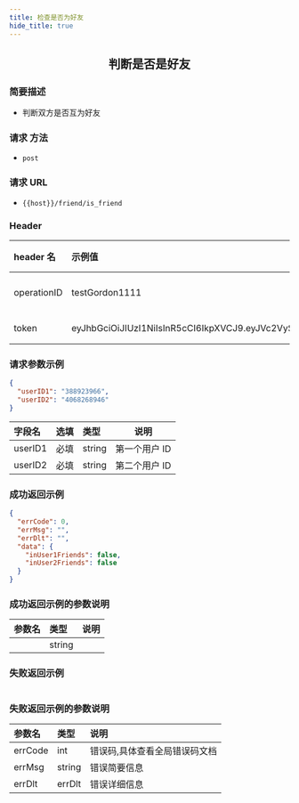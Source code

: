 ```yaml
---
title: 检查是否为好友
hide_title: true
---
```


<center>

## 判断是否是好友

</center>

### 简要描述

- 判断双方是否互为好友

### 请求 方法

- `post`

### 请求 URL

- `{{host}}/friend/is_friend`

### Header

| header 名   | 示例值                                                                                                                                                                                                      | 选填 | 类型   | 说明                         |
| :---------- | :---------------------------------------------------------------------------------------------------------------------------------------------------------------------------------------------------------- | :--- | ------ | ---------------------------- |
| operationID | testGordon1111                                                                                                                                                                                              | 必填 | string | operationID 用于全局链路追踪 |
| token       | eyJhbGciOiJIUzI1NiIsInR5cCI6IkpXVCJ9.eyJVc2VySUQiOiJvcGVuSU0xMjM0NTYiLCJQbGF0Zm9ybUlEIjoxLCJleHAiOjE2OTU4MjE4MDUsIm5iZiI6MTY4ODA0NTUwNSwiaWF0IjoxNjg4MDQ1ODA1fQ.cY4ecn4qNO59uOkjLiJXSVg57INKOeeXxsNA2ABVFeg | 必填 | string | 管理员或者用户 token         |

### 请求参数示例

```json
{
  "userID1": "388923966",
  "userID2": "4068268946"
}
```

| 字段名  | 选填 | 类型   | 说明          |
| :------ | :--- | :----- | ------------- |
| userID1 | 必填 | string | 第一个用户 ID |
| userID2 | 必填 | string | 第二个用户 ID |

### 成功返回示例

```json
{
  "errCode": 0,
  "errMsg": "",
  "errDlt": "",
  "data": {
    "inUser1Friends": false,
    "inUser2Friends": false
  }
}
```

### 成功返回示例的参数说明

| 参数名 | 类型   | 说明 |
| :----- | :----- | :--- |
|        | string |      |

### 失败返回示例

```json

```

### 失败返回示例的参数说明

| 参数名  | 类型   | 说明                          |
| :------ | :----- | :---------------------------- |
| errCode | int    | 错误码,具体查看全局错误码文档 |
| errMsg  | string | 错误简要信息                  |
| errDlt  | errDlt | 错误详细信息                  |
